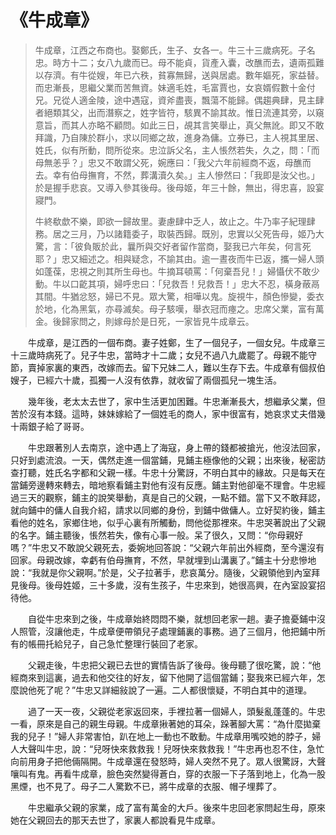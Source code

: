 # 《牛成章》

> 牛成章，江西之布商也。娶鄭氏，生子、女各一。牛三十三歲病死。子名忠。時方十二；女八九歲而已。母不能貞，貨產入囊，改醮而去，遺兩孤難以存濟。有牛從嫂，年已六秩，貧寡無歸，送與居處。數年嫗死，家益替。而忠漸長，思繼父業而苦無資。妹適毛姓，毛富賈也，女哀婿假數十金付兄。兄從人適金陵，途中遇寇，資斧盡喪，飄蕩不能歸。偶趨典肆，見主肆者絕類其父，出而潛察之，姓字皆符，駭異不諭其故。惟日流連其旁，以窺意旨，而其人亦略不顧問。如此三日，覘其言笑舉止，真父無訛。即又不敢拜識，乃自陳於群小，求以同鄉之故，進身為傭。立券已，主人視其里居、姓氏，似有所動，問所從來。忠泣訴父名，主人悵然若失，久之，問：「而母無恙乎？」忠又不敢謂父死，婉應曰：「我父六年前經商不返，母醮而去。幸有伯母撫育，不然，葬溝瀆久矣。」主人慘然曰：「我即是汝父也。」於是握手悲哀。又導入參其後母。後母姬，年三十餘，無出，得忠喜，設宴寢門。
>
> 牛終欷歔不樂，即欲一歸故里。妻慮肆中乏人，故止之。牛乃率子紀理肆務。居之三月，乃以諸籍委子，取裝西歸。既別，忠實以父死告母，姬乃大驚，言：「彼負販於此，曩所與交好者留作當商，娶我已六年矣，何言死耶？」忠又細述之。相與疑念，不諭其由。逾一晝夜而牛已返，攜一婦人頭如蓬葆，忠視之則其所生母也。牛摘耳頓罵：「何棄吾兒！」婦懾伏不敢少動。牛以口齕其項，婦呼忠曰：「兒救吾！兒救吾！」忠大不忍，橫身蔽鬲其間。牛猶忿怒，婦已不見。眾大驚，相嘩以鬼。旋視牛，顏色慘變，委衣於地，化為黑氣，亦尋滅矣。母子駭嘆，舉衣冠而瘞之。忠席父業，富有萬金。後歸家問之，則嫁母於是日死，一家皆見牛成章云。

&emsp;&emsp;牛成章，是江西的一個布商。妻子姓鄭，生了一個兒子，一個女兒。牛成章三十三歲時病死了。兒子牛忠，當時才十二歲；女兒不過八九歲罷了。母親不能守節，賣掉家裏的東西，改嫁而去。留下兄妹二人，難以生存下去。牛成章有個叔伯嫂子，已經六十歲，孤獨一人沒有依靠，就收留了兩個孤兒一塊生活。­

&emsp;&emsp;幾年後，老太太去世了，家中生活更加困難。牛忠漸漸長大，想繼承父業，但苦於沒有本錢。這時，妹妹嫁給了一個姓毛的商人，家中很富有，她哀求丈夫借幾十兩銀子給了哥哥。­

&emsp;&emsp;牛忠跟著別人去南京，途中遇上了海寇，身上帶的錢都被搶光，他沒法回家，只好到處流浪。一天，偶然走進一個當鋪，見鋪主極像他的父親；出來後，秘密訪查打聽，姓氏名字都和父親一樣。牛忠十分驚訝，不明白其中的緣故。只是每天在當鋪旁邊轉來轉去，暗地察看鋪主對他有沒有反應。鋪主對他卻毫不理會。牛忠經過三天的觀察，鋪主的說笑舉動，真是自己的父親，一點不錯。當下又不敢拜認，就向鋪中的傭人自我介紹，請求以同鄉的身份，到鋪中做傭人。立好契約後，鋪主看他的姓名，家鄉住地，似乎心裏有所觸動，問他從那裡來。牛忠哭著說出了父親的名字。鋪主聽後，悵然若失，像有心事一般。呆了很久，又問：“你母親好嗎？”牛忠又不敢說父親死去，委婉地回答說：“父親六年前出外經商，至今還沒有回家。母親改嫁，幸虧有伯母撫育，不然，早就埋到山溝裏了。”鋪主十分悲慘地說：“我就是你父親啊。”於是，父子拉著手，悲哀萬分。隨後，父親領他到內室拜見後母。後母姓姬，三十多歲，沒有生孩子，牛忠來到，她很高興，在內室設宴招待他。­

&emsp;&emsp;自從牛忠來到之後，牛成章始終悶悶不樂，就想回老家一趟。妻子擔憂鋪中沒人照管，沒讓他走，牛成章便帶領兒子處理鋪裏的事務。過了三個月，他把鋪中所有的帳冊托給兒子，自己急忙整理行裝回了老家。­

&emsp;&emsp;父親走後，牛忠把父親已去世的實情告訴了後母。後母聽了很吃驚，說：“他經商來到這裏，過去和他交往的好友，留下他開了這個當鋪；娶我來已經六年，怎麼說他死了呢？”牛忠又詳細敍說了一遍。二人都很懷疑，不明白其中的道理。

&emsp;&emsp;過了一天一夜，父親從老家返回來，手裡拉著一個婦人，頭髮亂蓬蓬的。牛忠一看，原來是自己的親生母親。牛成章揪著她的耳朵，跺著腳大罵：“為什麼拋棄我的兒子！”婦人非常害怕，趴在地上一動也不敢動。牛成章用嘴咬她的脖子，婦人大聲叫牛忠，說：“兒呀快來救救我！兒呀快來救救我！”牛忠再也忍不住，急忙向前用身子把他倆隔開。牛成章還在發怒時，婦人突然不見了。眾人很驚訝，大聲嚷叫有鬼。再看牛成章，臉色突然變得蒼白，穿的衣服一下子落到地上，化為一股黑煙，也不見了。母子二人驚歎不已，將牛成章的衣服、帽子埋葬了。­

&emsp;&emsp;牛忠繼承父親的家業，成了富有萬金的大戶。後來牛忠回老家問起生母，原來她在父親回去的那天去世了，家裏人都說看見牛成章。

